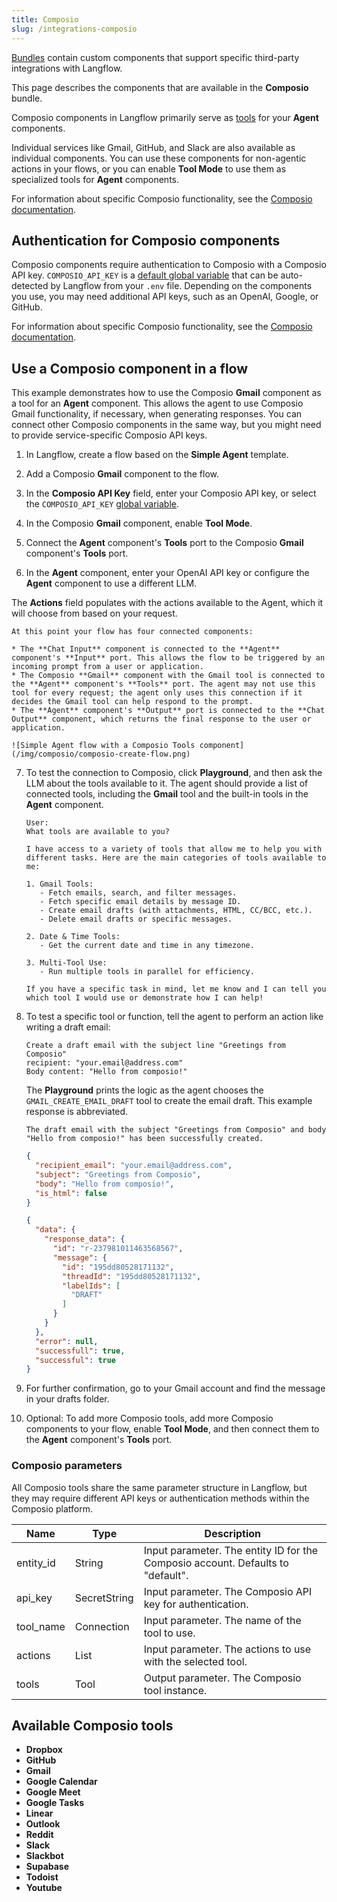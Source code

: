 ```yaml
---
title: Composio
slug: /integrations-composio
---
```



[Bundles](/components-bundle-components) contain custom components that support specific third-party integrations with Langflow.

This page describes the components that are available in the **Composio** bundle.

Composio components in Langflow primarily serve as [tools](https://app.composio.dev/) for your **Agent** components.

Individual services like Gmail, GitHub, and Slack are also available as individual components.
You can use these components for non-agentic actions in your flows, or you can enable **Tool Mode** to use them as specialized tools for **Agent** components.

For information about specific Composio functionality, see the [Composio documentation](https://docs.composio.dev/introduction/intro/overview).

## Authentication for Composio components

Composio components require authentication to Composio with a Composio API key.
`COMPOSIO_API_KEY` is a [default global variable](/configuration-global-variables) that can be auto-detected by Langflow from your `.env` file.
Depending on the components you use, you may need additional API keys, such as an OpenAI, Google, or GitHub.

For information about specific Composio functionality, see the [Composio documentation](https://docs.composio.dev/introduction/intro/overview).

## Use a Composio component in a flow

This example demonstrates how to use the Composio **Gmail** component as a tool for an **Agent** component.
This allows the agent to use Composio Gmail functionality, if necessary, when generating responses.
You can connect other Composio components in the same way, but you might need to provide service-specific Composio API keys.

1. In Langflow, create a flow based on the **Simple Agent** template.

2. Add a Composio **Gmail** component to the flow.
3. In the **Composio API Key** field, enter your Composio API key, or select the `COMPOSIO_API_KEY` [global variable](/configuration-global-variables).
4. In the Composio **Gmail** component, enable **Tool Mode**.
5. Connect the **Agent** component's **Tools** port to the Composio **Gmail** component's **Tools** port.
6. In the **Agent** component, enter your OpenAI API key or configure the **Agent** component to use a different LLM.

The **Actions** field populates with the actions available to the Agent, which it will choose from based on your request.

    At this point your flow has four connected components:

    * The **Chat Input** component is connected to the **Agent** component's **Input** port. This allows the flow to be triggered by an incoming prompt from a user or application.
    * The Composio **Gmail** component with the Gmail tool is connected to the **Agent** component's **Tools** port. The agent may not use this tool for every request; the agent only uses this connection if it decides the Gmail tool can help respond to the prompt.
    * The **Agent** component's **Output** port is connected to the **Chat Output** component, which returns the final response to the user or application.

    ![Simple Agent flow with a Composio Tools component](/img/composio/composio-create-flow.png)

7. To test the connection to Composio, click **Playground**, and then ask the LLM about the tools available to it.
The agent should provide a list of connected tools, including the **Gmail** tool and the built-in tools in the **Agent** component.

    ```text
    User:
    What tools are available to you?

    I have access to a variety of tools that allow me to help you with different tasks. Here are the main categories of tools available to me:

    1. Gmail Tools:
       - Fetch emails, search, and filter messages.
       - Fetch specific email details by message ID.
       - Create email drafts (with attachments, HTML, CC/BCC, etc.).
       - Delete email drafts or specific messages.

    2. Date & Time Tools:
       - Get the current date and time in any timezone.

    3. Multi-Tool Use:
       - Run multiple tools in parallel for efficiency.

    If you have a specific task in mind, let me know and I can tell you which tool I would use or demonstrate how I can help!
    ```

8. To test a specific tool or function, tell the agent to perform an action like writing a draft email:

    ```text
    Create a draft email with the subject line "Greetings from Composio"
    recipient: "your.email@address.com"
    Body content: "Hello from composio!"
    ```

    The **Playground** prints the logic as the agent chooses the `GMAIL_CREATE_EMAIL_DRAFT` tool to create the email draft.
    This example response is abbreviated.

    ```text
    The draft email with the subject "Greetings from Composio" and body "Hello from composio!" has been successfully created.
    ```

    ```json
    {
      "recipient_email": "your.email@address.com",
      "subject": "Greetings from Composio",
      "body": "Hello from composio!",
      "is_html": false
    }

    {
      "data": {
        "response_data": {
          "id": "r-237981011463568567",
          "message": {
            "id": "195dd80528171132",
            "threadId": "195dd80528171132",
            "labelIds": [
              "DRAFT"
            ]
          }
        }
      },
      "error": null,
      "successfull": true,
      "successful": true
    }
    ```

9. For further confirmation, go to your Gmail account and find the message in your drafts folder.

10. Optional: To add more Composio tools, add more Composio components to your flow, enable **Tool Mode**, and then connect them to the **Agent** component's **Tools** port.

### Composio parameters

All Composio tools share the same parameter structure in Langflow, but they may require different API keys or authentication methods within the Composio platform.

| Name | Type | Description |
|------|------|-------------|
| entity_id | String | Input parameter. The entity ID for the Composio account. Defaults to "default". |
| api_key | SecretString | Input parameter. The Composio API key for authentication. |
| tool_name | Connection | Input parameter. The name of the tool to use. |
| actions | List | Input parameter. The actions to use with the selected tool. |
| tools | Tool | Output parameter. The Composio tool instance. |

## Available Composio tools

- **Dropbox**
- **GitHub**
- **Gmail**
- **Google Calendar**
- **Google Meet**
- **Google Tasks**
- **Linear**
- **Outlook**
- **Reddit**
- **Slack**
- **Slackbot**
- **Supabase**
- **Todoist**
- **Youtube**